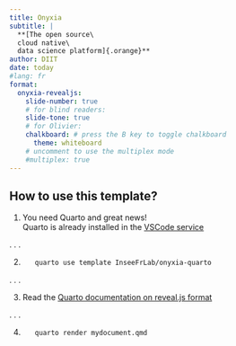 ```yaml
---
title: Onyxia
subtitle: |
  **[The open source\
  cloud native\
  data science platform]{.orange}**
author: DIIT
date: today
#lang: fr
format:
  onyxia-revealjs:
    slide-number: true
    # for blind readers:
    slide-tone: true
    # for Olivier:
    chalkboard: # press the B key to toggle chalkboard
      theme: whiteboard
    # uncomment to use the multiplex mode
    #multiplex: true
---
```


## How to use this template?

1. You need Quarto and great news!  
   Quarto is already installed in the
   [VSCode service](https://datalab.sspcloud.fr/launcher/inseefrlab-helm-charts-datascience/vscode?autoLaunch=true)

. . .

2. ``` bash
   quarto use template InseeFrLab/onyxia-quarto
   ```

. . .

3. Read the [Quarto documentation on reveal.js format](https://quarto.org/docs/presentations/revealjs/)

. . .

4. ``` bash
   quarto render mydocument.qmd
   ```